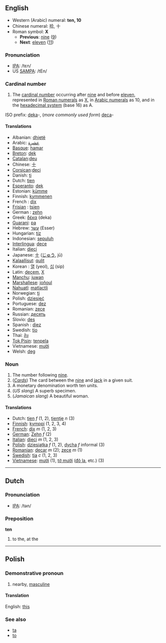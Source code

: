 ==English==

*Western (Arabic) numeral: '''ten, 10'''
*Chinese numeral: 拾, 十
*Roman symbol: '''X'''
**'''Previous''': [[nine]] ([[9]])
**'''Next''': [[eleven]] ([[11]])

===Pronunciation===
*[[w:IPA|IPA]]: /tɛn/
*US [[SAMPA]]: /tEn/

===Cardinal number===
# The [[cardinal number]] occurring after [[nine]] and before [[eleven]], represented in [[Roman numerals]] as [[X]], in [[Arabic numerals]] as 10, and in the [[hexadecimal|hexadecimal system]] (base 16) as A.

ISO prefix: [[deka]]-, (''more commonly used form'') [[deca]]-

====Translations====
*Albanian: [[dhjetë]]
*Arabic: [[عشرة]]
*[[Basque]]: [[hamar]]
*[[Breton]]: [[dek]]
*[[Catalan]]:[[deu]]
*Chinese: [[十]]
*[[Corsican]]:[[deci]]
*Danish: [[ti]]
*Dutch: [[tien]]
*[[Esperanto]]: [[dek]]
*Estonian: [[kümme]]
*Finnish: [[kymmenen]]
*French : [[dix]]
*[[Frisian]] : [[tsien]]
*German : [[zehn]]
*Greek: [[δέκα]] (deka)
*[[Guarani]]: [[pa]]
*Hebrew: [[עשר]] (Esser)
*Hungarian: [[tíz]]
*Indonesian: [[sepuluh]]
*[[Interlingua]]: [[dece]]
*Italian: [[dieci]]
*Japanese: [[十]] ([[じゅう]], jū)
*[[Kalaallisut]]: [[qulit]]
*Korean : [[열]] (yeol), [[십]] (sip)
*Latin: [[decem]], [[X]]
*[[Manchu]]: [[juwan]]
*[[Marshallese]]: [[joñoul]]
*[[Nahuatl]]: [[matlactli]]
*Norwegian: [[ti]]
*Polish: [[dziesięć]]
*Portuguese: [[dez]]
*Romanian: [[zece]]
*Russian: [[десять]]
*Slovio: [[des]]
*Spanish : [[diez]]
*Swedish: [[tio]]
*Thai: [[สิบ]]
*[[Tok Pisin]]: [[tenpela]]
*Vietnamese: [[mười]]
*Welsh: [[deg]]

===Noun===

# The number following [[nine]].
# (''[[playing_cards|Cards]]'') The card between the [[nine]] and [[jack]] in a given suit.
# A monetary denomination worth ten units.
# (''US slang'') A superb specimen.
# (''Jamaican slang'') A beautiful woman. 

====Translations====
*Dutch: [[tien]] ''f'' (1, 2), [[tientje]] ''n'' (3)
*[[Finnish]]: [[kymppi]] (1, 2, 3, 4)
*[[French]]: [[dix]] ''m'' (1, 2, 3)
*[[German]]: [[Zehn]] ''f'' (2)
*[[Italian]]: [[dieci]] ''m'' (1, 2, 3)
*[[Polish]]: [[dziesiątka]] ''f'' (1, 2), [[dycha]] ''f'' informal (3)
*[[Romanian]]: [[decar]] ''m'' (2); [[zece]] ''m'' (1)
*[[Swedish]]: [[tia]] ''c'' (1, 2, 3)
*[[Vietnamese]]: [[mười]] (1), [[tờ mười]] ([[Đô la|đô la]], etc.) (3)

----
==Dutch==
=== Pronunciation ===
*[[w:IPA|IPA]]: /tən/

===Preposition===
'''ten'''

# to the, at the

----
==Polish==
===Demonstrative pronoun===

# nearby, [[masculine]]

====Translation====
English: [[this]]

===See also===
* [[ta]]
* [[to#Polish|to]]